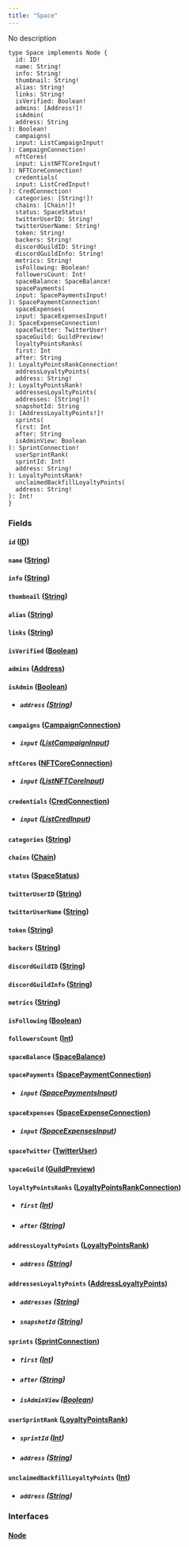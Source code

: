 ```yaml
---
title: "Space"
---
```


No description

```
type Space implements Node {
  id: ID!
  name: String!
  info: String!
  thumbnail: String!
  alias: String!
  links: String!
  isVerified: Boolean!
  admins: [Address!]!
  isAdmin(
  address: String
): Boolean!
  campaigns(
  input: ListCampaignInput!
): CampaignConnection!
  nftCores(
  input: ListNFTCoreInput!
): NFTCoreConnection!
  credentials(
  input: ListCredInput!
): CredConnection!
  categories: [String!]!
  chains: [Chain!]!
  status: SpaceStatus!
  twitterUserID: String!
  twitterUserName: String!
  token: String!
  backers: String!
  discordGuildID: String!
  discordGuildInfo: String!
  metrics: String!
  isFollowing: Boolean!
  followersCount: Int!
  spaceBalance: SpaceBalance!
  spacePayments(
  input: SpacePaymentsInput!
): SpacePaymentConnection!
  spaceExpenses(
  input: SpaceExpensesInput!
): SpaceExpenseConnection!
  spaceTwitter: TwitterUser!
  spaceGuild: GuildPreview!
  loyaltyPointsRanks(
  first: Int
  after: String
): LoyaltyPointsRankConnection!
  addressLoyaltyPoints(
  address: String!
): LoyaltyPointsRank!
  addressesLoyaltyPoints(
  addresses: [String!]!
  snapshotId: String
): [AddressLoyaltyPoints!]!
  sprints(
  first: Int
  after: String
  isAdminView: Boolean
): SprintConnection!
  userSprintRank(
  sprintId: Int!
  address: String!
): LoyaltyPointsRank!
  unclaimedBackfillLoyaltyPoints(
  address: String!
): Int!
}

```

### Fields[](#fields "Direct link to heading")

#### `id` ([ID](/developer/graphql-api/references/scalars/id))[](#id-id "Direct link to heading")

#### `name` ([String](/developer/graphql-api/references/scalars/string))[](#name-string "Direct link to heading")

#### `info` ([String](/developer/graphql-api/references/scalars/string))[](#info-string "Direct link to heading")

#### `thumbnail` ([String](/developer/graphql-api/references/scalars/string))[](#thumbnail-string "Direct link to heading")

#### `alias` ([String](/developer/graphql-api/references/scalars/string))[](#alias-string "Direct link to heading")

#### `links` ([String](/developer/graphql-api/references/scalars/string))[](#links-string "Direct link to heading")

#### `isVerified` ([Boolean](/developer/graphql-api/references/scalars/boolean))[](#isverified-boolean "Direct link to heading")

#### `admins` ([Address](/developer/graphql-api/references/objects/address))[](#admins-address "Direct link to heading")

#### `isAdmin` ([Boolean](/developer/graphql-api/references/scalars/boolean))[](#isadmin-boolean "Direct link to heading")

* ##### `address` ([String](/developer/graphql-api/references/scalars/string))[](#address-string "Direct link to heading")

#### `campaigns` ([CampaignConnection](/developer/graphql-api/references/objects/campaign-connection))[](#campaigns-campaignconnection "Direct link to heading")

* ##### `input` ([ListCampaignInput](/developer/graphql-api/references/inputs/list-campaign-input))[](#input-listcampaigninput "Direct link to heading")

#### `nftCores` ([NFTCoreConnection](/developer/graphql-api/references/objects/nftcore-connection))[](#nftcores-nftcoreconnection "Direct link to heading")

* ##### `input` ([ListNFTCoreInput](/developer/graphql-api/references/inputs/list-nftcore-input))[](#input-listnftcoreinput "Direct link to heading")

#### `credentials` ([CredConnection](/developer/graphql-api/references/objects/cred-connection))[](#credentials-credconnection "Direct link to heading")

* ##### `input` ([ListCredInput](/developer/graphql-api/references/inputs/list-cred-input))[](#input-listcredinput "Direct link to heading")

#### `categories` ([String](/developer/graphql-api/references/scalars/string))[](#categories-string "Direct link to heading")

#### `chains` ([Chain](/developer/graphql-api/references/enums/chain))[](#chains-chain "Direct link to heading")

#### `status` ([SpaceStatus](/developer/graphql-api/references/enums/space-status))[](#status-spacestatus "Direct link to heading")

#### `twitterUserID` ([String](/developer/graphql-api/references/scalars/string))[](#twitteruserid-string "Direct link to heading")

#### `twitterUserName` ([String](/developer/graphql-api/references/scalars/string))[](#twitterusername-string "Direct link to heading")

#### `token` ([String](/developer/graphql-api/references/scalars/string))[](#token-string "Direct link to heading")

#### `backers` ([String](/developer/graphql-api/references/scalars/string))[](#backers-string "Direct link to heading")

#### `discordGuildID` ([String](/developer/graphql-api/references/scalars/string))[](#discordguildid-string "Direct link to heading")

#### `discordGuildInfo` ([String](/developer/graphql-api/references/scalars/string))[](#discordguildinfo-string "Direct link to heading")

#### `metrics` ([String](/developer/graphql-api/references/scalars/string))[](#metrics-string "Direct link to heading")

#### `isFollowing` ([Boolean](/developer/graphql-api/references/scalars/boolean))[](#isfollowing-boolean "Direct link to heading")

#### `followersCount` ([Int](/developer/graphql-api/references/scalars/int))[](#followerscount-int "Direct link to heading")

#### `spaceBalance` ([SpaceBalance](/developer/graphql-api/references/objects/space-balance))[](#spacebalance-spacebalance "Direct link to heading")

#### `spacePayments` ([SpacePaymentConnection](/developer/graphql-api/references/objects/space-payment-connection))[](#spacepayments-spacepaymentconnection "Direct link to heading")

* ##### `input` ([SpacePaymentsInput](/developer/graphql-api/references/inputs/space-payments-input))[](#input-spacepaymentsinput "Direct link to heading")

#### `spaceExpenses` ([SpaceExpenseConnection](/developer/graphql-api/references/objects/space-expense-connection))[](#spaceexpenses-spaceexpenseconnection "Direct link to heading")

* ##### `input` ([SpaceExpensesInput](/developer/graphql-api/references/inputs/space-expenses-input))[](#input-spaceexpensesinput "Direct link to heading")

#### `spaceTwitter` ([TwitterUser](/developer/graphql-api/references/objects/twitter-user))[](#spacetwitter-twitteruser "Direct link to heading")

#### `spaceGuild` ([GuildPreview](/developer/graphql-api/references/objects/guild-preview))[](#spaceguild-guildpreview "Direct link to heading")

#### `loyaltyPointsRanks` ([LoyaltyPointsRankConnection](/developer/graphql-api/references/objects/loyalty-points-rank-connection))[](#loyaltypointsranks-loyaltypointsrankconnection "Direct link to heading")

* ##### `first` ([Int](/developer/graphql-api/references/scalars/int))[](#first-int "Direct link to heading")
* ##### `after` ([String](/developer/graphql-api/references/scalars/string))[](#after-string "Direct link to heading")

#### `addressLoyaltyPoints` ([LoyaltyPointsRank](/developer/graphql-api/references/objects/loyalty-points-rank))[](#addressloyaltypoints-loyaltypointsrank "Direct link to heading")

* ##### `address` ([String](/developer/graphql-api/references/scalars/string))[](#address-string-1 "Direct link to heading")

#### `addressesLoyaltyPoints` ([AddressLoyaltyPoints](/developer/graphql-api/references/objects/address-loyalty-points))[](#addressesloyaltypoints-addressloyaltypoints "Direct link to heading")

* ##### `addresses` ([String](/developer/graphql-api/references/scalars/string))[](#addresses-string "Direct link to heading")
* ##### `snapshotId` ([String](/developer/graphql-api/references/scalars/string))[](#snapshotid-string "Direct link to heading")

#### `sprints` ([SprintConnection](/developer/graphql-api/references/objects/sprint-connection))[](#sprints-sprintconnection "Direct link to heading")

* ##### `first` ([Int](/developer/graphql-api/references/scalars/int))[](#first-int-1 "Direct link to heading")
* ##### `after` ([String](/developer/graphql-api/references/scalars/string))[](#after-string-1 "Direct link to heading")
* ##### `isAdminView` ([Boolean](/developer/graphql-api/references/scalars/boolean))[](#isadminview-boolean "Direct link to heading")

#### `userSprintRank` ([LoyaltyPointsRank](/developer/graphql-api/references/objects/loyalty-points-rank))[](#usersprintrank-loyaltypointsrank "Direct link to heading")

* ##### `sprintId` ([Int](/developer/graphql-api/references/scalars/int))[](#sprintid-int "Direct link to heading")
* ##### `address` ([String](/developer/graphql-api/references/scalars/string))[](#address-string-2 "Direct link to heading")

#### `unclaimedBackfillLoyaltyPoints` ([Int](/developer/graphql-api/references/scalars/int))[](#unclaimedbackfillloyaltypoints-int "Direct link to heading")

* ##### `address` ([String](/developer/graphql-api/references/scalars/string))[](#address-string-3 "Direct link to heading")

### Interfaces[](#interfaces "Direct link to heading")

#### [Node](/developer/graphql-api/references/interfaces/node)[](#node "Direct link to heading")